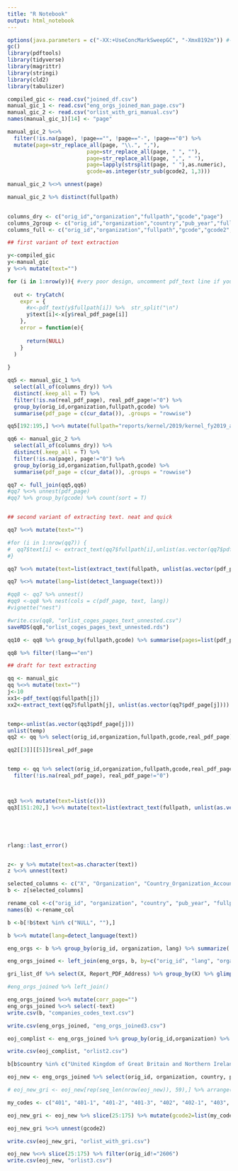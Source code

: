 ```yaml
---
title: "R Notebook"
output: html_notebook
---
```



```r

options(java.parameters = c("-XX:+UseConcMarkSweepGC", "-Xmx8192m")) #- run if outofmemory error while text extracting
gc()
library(pdftools)
library(tidyverse)
library(magrittr)
library(stringi)
library(cld2)
library(tabulizer)

```

```r
compiled_gic <- read.csv("joined_df.csv")
manual_gic_1 <- read.csv("eng_orgs_joined_man_page.csv")
manual_gic_2 <- read.csv("orlist_with_gri_manual.csv")
names(manual_gic_1)[14] <- "page"
```

```r
manual_gic_2 %<>%
  filter(!is.na(page), !page=="", !page=="-", !page=="0") %>% 
  mutate(page=str_replace_all(page, "\\.", ","),
                         page=str_replace_all(page, " ", ""),
                         page=str_replace_all(page, ",", " "),
                         page=lapply(strsplit(page, " "),as.numeric),
                         gcode=as.integer(str_sub(gcode2, 1,3)))

manual_gic_2 %<>% unnest(page)

manual_gic_2 %>% distinct(fullpath)
  
```

```r
columns_dry <- c("orig_id","organization","fullpath","gcode","page")
columns_2group <- c("orig_id","organization","country","pub_year","fullpath","gcode")
columns_full <- c("orig_id","organization","fullpath","gcode","gcode2","real_pdf_page")
```

```r

## first variant of text extraction

y<-compiled_gic
y<-manual_gic
y %<>% mutate(text="")

for (i in 1:nrow(y)){ #very poor design, uncomment pdf_text line if you need to run it
  
  out <- tryCatch(
    expr = {
      #x<-pdf_text(y$fullpath[i]) %>%  str_split("\n")
      y$text[i]<-x[y$real_pdf_page[i]]
    },
    error = function(e){ 
  
      return(NULL)
    }
  )
  
}
```

```r

qq5 <- manual_gic_1 %>%
  select(all_of(columns_dry)) %>% 
  distinct(.keep_all = T) %>% 
  filter(!is.na(real_pdf_page), real_pdf_page!="0") %>% 
  group_by(orig_id,organization,fullpath,gcode) %>%
  summarise(pdf_page = c(cur_data()), .groups = "rowwise")

qq5[192:195,] %<>% mutate(fullpath="reports/kernel/2019/kernel_fy2019_annual_report.pdf") # due to manual processing of pages didn't have the right path

qq6 <- manual_gic_2 %>%
  select(all_of(columns_dry)) %>% 
  distinct(.keep_all = T) %>% 
  filter(!is.na(page), page!="0") %>% 
  group_by(orig_id,organization,fullpath,gcode) %>%
  summarise(pdf_page = c(cur_data()), .groups = "rowwise")

qq7 <- full_join(qq5,qq6)
#qq7 %<>% unnest(pdf_page)
#qq7 %>% group_by(gcode) %>% count(sort = T)


```

```r



```



```r
## second variant of extracting text. neat and quick

qq7 %<>% mutate(text="")

#for (i in 1:nrow(qq7)) {
#  qq7$text[i] <- extract_text(qq7$fullpath[i],unlist(as.vector(qq7$pdf_page[i])))
#}

qq7 %<>% mutate(text=list(extract_text(fullpath, unlist(as.vector(pdf_page))))) # text extraction

qq7 %<>% mutate(lang=list(detect_language(text)))

#qq8 <- qq7 %>% unnest()
#qq9 <-qq8 %>% nest(cols = c(pdf_page, text, lang))
#vignette("nest")

#write.csv(qq8, "orlist_coges_pages_text_unnested.csv")
saveRDS(qq8,"orlist_coges_pages_text_unnested.rds")

```

```r

qq10 <- qq8 %>% group_by(fullpath,gcode) %>% summarise(pages=list(pdf_page))

qq8 %>% filter(!lang=="en")

```


```r

## draft for text extracting

qq <- manual_gic
qq %<>% mutate(text="")
j<-10
xx1<-pdf_text(qq$fullpath[j])
xx2<-extract_text(qq7$fullpath[j], unlist(as.vector(qq7$pdf_page[j])))


temp<-unlist(as.vector(qq3$pdf_page[j]))
unlist(temp)
qq2 <- qq %>% select(orig_id,organization,fullpath,gcode,real_pdf_page) %>% nest_by(orig_id,organization,fullpath,gcode)

qq2[[3]][[5]]$real_pdf_page


temp <- qq %>% select(orig_id,organization,fullpath,gcode,real_pdf_page) %>% distinct(.keep_all = T) #%>% 
  filter(!is.na(real_pdf_page), real_pdf_page!="0")



qq3 %<>% mutate(text=list(c()))
qq3[151:202,] %<>% mutate(text=list(extract_text(fullpath, unlist(as.vector(pdf_page)))))





rlang::last_error()
```


```r
```


```r
z<- y %>% mutate(text=as.character(text))
z %<>% unnest(text)
```


```r
selected_columns <- c("X", "Organization", "Country_Organization_Account", "Publication_Year", "fullpath", "pdf_contents_page", "gcode", "gcode2", "name", "value", "text")
b <- z[selected_columns] 

rename_col <-c("orig_id", "organization", "country", "pub_year", "fullpath", "pdf_contents_page", "gcode", "gcode2", "orig_code_str", "page_num", "text")
names(b) <-rename_col

b <-b[!b$text %in% c("NULL", ""),]

b %<>% mutate(lang=detect_language(text))

eng_orgs <- b %>% group_by(orig_id, organization, lang) %>% summarize(.groups = "keep") %>% filter(lang=="en")

eng_orgs_joined <- left_join(eng_orgs, b, by=c("orig_id", "lang", "organization"), keep=F)

gri_list_df %>% select(X, Report_PDF_Address) %>% group_by(X) %>% glimpse(10)

#eng_orgs_joined %>% left_join()

eng_orgs_joined %<>% mutate(corr_page="")
eng_orgs_joined %<>% select(-text)
write.csv(b, "companies_codes_text.csv")

write.csv(eng_orgs_joined, "eng_orgs_joined3.csv")

eoj_complist <- eng_orgs_joined %>% group_by(orig_id,organization) %>% count()

write.csv(eoj_complist, "orlist2.csv")

b[b$country %in% c("United Kingdom of Great Britain and Northern Ireland", "United States of America", "Denmark", "Sweden"),] %>% head(30)

```


```r

eoj_new <- eng_orgs_joined %>% select(orig_id, organization, country, pub_year, fullpath, pdf_contents_page) %>% distinct()

# eoj_new_gri <- eoj_new[rep(seq_len(nrow(eoj_new)), 59),] %>% arrange(orig_id)

my_codes <- c("401", "401-1", "401-2", "401-3", "402", "402-1", "403", "403-1", "403-2", "403-3", "403-4", "403-5", "403-6", "403-7", "403-8", "403-9", "403-10", "404", "404-1", "404-2", "404-3", "405", "405-1", "405-2", "406", "406-1", "407", "407-1", "408", "408-1", "409", "409-1", "410", "410-1", "411", "411-1", "412", "412-1", "412-2", "412-3", "413", "413-1", "413-2", "414", "414-1", "414-2", "415", "415-1", "416", "416-1", "416-2", "417", "417-1", "417-2", "417-3", "418", "418-1", "419", "419-1")

eoj_new_gri <- eoj_new %>% slice(25:175) %>% mutate(gcode2=list(my_codes)) %>% filter(orig_id!="2606")

eoj_new_gri %<>% unnest(gcode2)

write.csv(eoj_new_gri, "orlist_with_gri.csv")

eoj_new %<>% slice(25:175) %>% filter(orig_id!="2606")
write.csv(eoj_new, "orlist3.csv")

```

